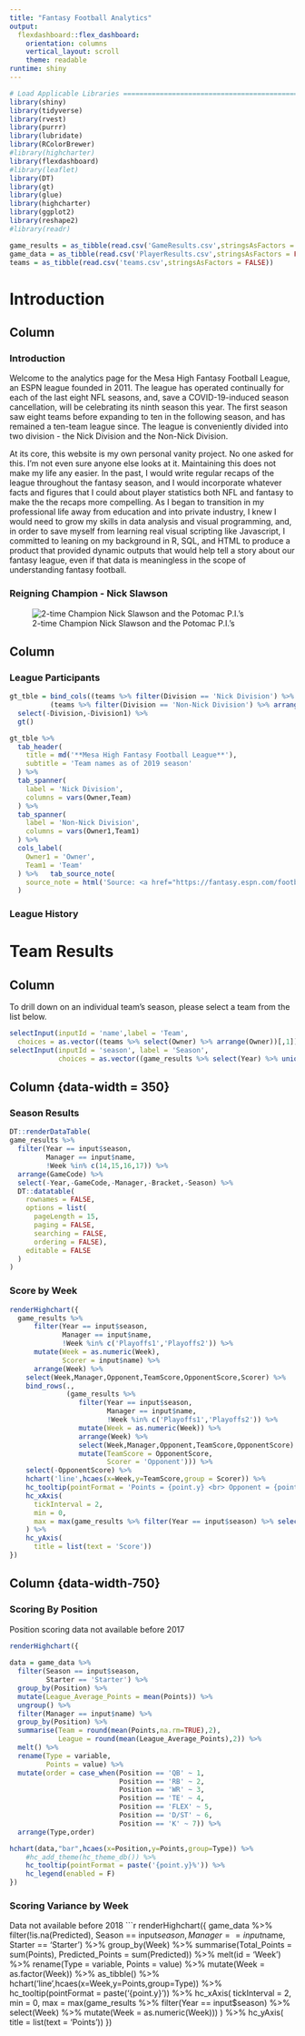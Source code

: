 ```yaml
---
title: "Fantasy Football Analytics"
output: 
  flexdashboard::flex_dashboard:
    orientation: columns
    vertical_layout: scroll
    theme: readable
runtime: shiny
---
```


```r
# Load Applicable Libraries ====================================================
library(shiny)
library(tidyverse)
library(rvest)
library(purrr)
library(lubridate)
library(RColorBrewer)
#library(highcharter)
library(flexdashboard)
#library(leaflet)
library(DT)
library(gt)
library(glue)
library(highcharter)
library(ggplot2)
library(reshape2)
#library(readr)

game_results = as_tibble(read.csv('GameResults.csv',stringsAsFactors = FALSE))
game_data = as_tibble(read.csv('PlayerResults.csv',stringsAsFactors = FALSE))
teams = as_tibble(read.csv('teams.csv',stringsAsFactors = FALSE))
```

Introduction
===================================== 
Column {data-width=450}
-----------------------------------------------------------------------
### **Introduction**
Welcome to the analytics page for the Mesa High Fantasy Football League, an ESPN league founded in 2011. The league has operated continually for each of the last eight NFL seasons, and, save a COVID-19-induced season cancellation, will be celebrating its ninth season this year. The first season saw eight teams before expanding to ten in the following season, and has remained a ten-team league since. The league is conveniently divided into two division - the Nick Division and the Non-Nick Division.

At its core, this website is my own personal vanity project. No one asked for this. I'm not even sure anyone else looks at it. Maintaining this does not make my life any easier. In the past, I would write regular recaps of the league throughout the fantasy season, and I would incorporate whatever facts and figures that I could about player statistics both NFL and fantasy to make the the recaps more compelling. As I began to transition in my professional life away from education and into private industry, I knew I would need to grow my skills in data analysis and visual programming, and, in order to save myself from learning real visual scripting like Javascript, I committed to leaning on my background in R, SQL, and HTML to produce a product that provided dynamic outputs that would help tell a story about our fantasy league, even if that data is meaningless in the scope of understanding fantasy football.

### **Reigning Champion - Nick Slawson**
![2-time Champion Nick Slawson and the Potomac P.I.'s](2019_champ.jpg)


Column {data-width=550}
-----------------------------------------------------------------------

### **League Participants**

```r
gt_tble = bind_cols((teams %>% filter(Division == 'Nick Division') %>% arrange(Owner)),
          (teams %>% filter(Division == 'Non-Nick Division') %>% arrange(Owner))) %>% 
  select(-Division,-Division1) %>% 
  gt()

gt_tble %>% 
  tab_header(
    title = md('**Mesa High Fantasy Football League**'),
    subtitle = 'Team names as of 2019 season'
  ) %>% 
  tab_spanner(
    label = 'Nick Division',
    columns = vars(Owner,Team)
  ) %>% 
  tab_spanner(
    label = 'Non-Nick Division',
    columns = vars(Owner1,Team1)
  ) %>% 
  cols_label(
    Owner1 = 'Owner',
    Team1 = 'Team'
  ) %>%   tab_source_note(
    source_note = html('Source: <a href="https://fantasy.espn.com/football/league?leagueId=1000432">ESPN League Site<a/>')
  )
```

### **League History**

Team Results
===================================== 
Column {.sidebar}
-----------------------------------------------------------------------
To drill down on an individual team's season, please select a team from the list below.

```r
selectInput(inputId = 'name',label = 'Team',
  choices = as.vector((teams %>% select(Owner) %>% arrange(Owner))[,1]))
selectInput(inputId = 'season', label = 'Season',
            choices = as.vector((game_results %>% select(Year) %>% unique() %>% arrange(Year))[,1]))

```

Column {data-width = 350}
-----------------------------------------------------------------------
### Season Results
```r
DT::renderDataTable(
game_results %>% 
  filter(Year == input$season,
         Manager == input$name,
         !Week %in% c(14,15,16,17)) %>%
  arrange(GameCode) %>% 
  select(-Year,-GameCode,-Manager,-Bracket,-Season) %>% 
  DT::datatable(
    rownames = FALSE,
    options = list(
      pageLength = 15,
      paging = FALSE,
      searching = FALSE,
      ordering = FALSE),
    editable = FALSE
  )
)
```

### Score by Week
```r

renderHighchart({
  game_results %>% 
      filter(Year == input$season,
             Manager == input$name,
             !Week %in% c('Playoffs1','Playoffs2')) %>% 
      mutate(Week = as.numeric(Week),
             Scorer = input$name) %>% 
      arrange(Week) %>%
    select(Week,Manager,Opponent,TeamScore,OpponentScore,Scorer) %>% 
    bind_rows(.,
              (game_results %>% 
                 filter(Year == input$season,
                        Manager == input$name,
                        !Week %in% c('Playoffs1','Playoffs2')) %>% 
                 mutate(Week = as.numeric(Week)) %>% 
                 arrange(Week) %>%
                 select(Week,Manager,Opponent,TeamScore,OpponentScore) %>% 
                 mutate(TeamScore = OpponentScore,
                        Scorer = 'Opponent'))) %>%
    select(-OpponentScore) %>% 
    hchart('line',hcaes(x=Week,y=TeamScore,group = Scorer)) %>% 
    hc_tooltip(pointFormat = 'Points = {point.y} <br> Opponent = {point.Opponent}') %>%
    hc_xAxis(
      tickInterval = 2,
      min = 0,
      max = max(game_results %>% filter(Year == input$season) %>% select(Week) %>% mutate(Week = as.numeric(Week)))
    ) %>% 
    hc_yAxis(
      title = list(text = 'Score'))
})
```

Column {data-width-750}
-----------------------------------------------------------------------
### Scoring By Position

Position scoring data not available before 2017
```r

renderHighchart({
  
data = game_data %>% 
  filter(Season == input$season,
         Starter == 'Starter') %>% 
  group_by(Position) %>% 
  mutate(League_Average_Points = mean(Points)) %>% 
  ungroup() %>%
  filter(Manager == input$name) %>% 
  group_by(Position) %>% 
  summarise(Team = round(mean(Points,na.rm=TRUE),2),
            League = round(mean(League_Average_Points),2)) %>% 
  melt() %>% 
  rename(Type = variable,
         Points = value) %>% 
  mutate(order = case_when(Position == 'QB' ~ 1,
                           Position == 'RB' ~ 2,
                           Position == 'WR' ~ 3,
                           Position == 'TE' ~ 4,
                           Position == 'FLEX' ~ 5,
                           Position == 'D/ST' ~ 6,
                           Position == 'K' ~ 7)) %>% 
  arrange(Type,order)

hchart(data,"bar",hcaes(x=Position,y=Points,group=Type)) %>% 
    #hc_add_theme(hc_theme_db()) %>% 
    hc_tooltip(pointFormat = paste('{point.y}%')) %>%
    hc_legend(enabled = F)
})
```

### Scoring Variance by Week
Data not available before 2018
```r
renderHighchart({
game_data %>% 
  filter(!is.na(Predicted),
         Season == input$season,
         Manager == input$name,
         Starter == 'Starter') %>% 
  group_by(Week) %>% 
  summarise(Total_Points = sum(Points),
            Predicted_Points = sum(Predicted)) %>% 
  melt(id = 'Week') %>% 
  rename(Type = variable,
         Points = value) %>% 
  mutate(Week = as.factor(Week)) %>% 
  as_tibble() %>% 
  hchart('line',hcaes(x=Week,y=Points,group=Type)) %>% 
    hc_tooltip(pointFormat = paste('{point.y}')) %>%
    hc_xAxis(
      tickInterval = 2,
      min = 0,
      max = max(game_results %>% filter(Year == input$season) %>% select(Week) %>% mutate(Week = as.numeric(Week)))
    ) %>% 
    hc_yAxis(
      title = list(text = 'Points'))
})